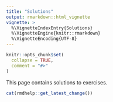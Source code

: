 ```yaml
---
title: "Solutions"
output: rmarkdown::html_vignette
vignette: >
  %\VignetteIndexEntry{Solutions}
  %\VignetteEngine{knitr::rmarkdown}
  %\VignetteEncoding{UTF-8}
---
```


```r
knitr::opts_chunk$set(
  collapse = TRUE,
  comment = "#>"
)
```

This page contains solutions to exercises.


```r
cat(rmdhelp::get_latest_change())
```
